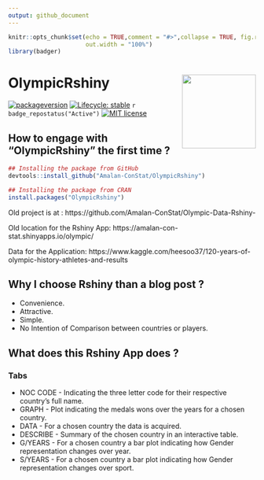```yaml
---
output: github_document
---
```


<!-- README.md is generated from README.Rmd. Please edit that file -->

```r
knitr::opts_chunk$set(echo = TRUE,comment = "#>",collapse = TRUE, fig.retina=2, fig.path = "man/figures/",
                      out.width = "100%")
library(badger)
```

# OlympicRshiny <img src="man/figures/logo.png" align="right" alt="" width="150" />

<!-- badges: start -->
[![packageversion](https://img.shields.io/badge/Package%20version-1.0.0-orange.svg?style=flat-square)](commits/main)
[![Lifecycle: stable](https://img.shields.io/badge/lifecycle-stable-brightgreen.svg)](https://www.tidyverse.org/lifecycle/#stable)
`r badge_repostatus("Active")`
[![MIT license](https://img.shields.io/badge/License-MIT-blue.svg)](https://lbesson.mit-license.org/)
<!-- badges: end -->

## How to engage with "OlympicRshiny" the first time ? 

```r
## Installing the package from GitHub
devtools::install_github("Amalan-ConStat/OlympicRshiny")

## Installing the package from CRAN
install.packages("OlympicRshiny")
```

Old project is at : https://github.com/Amalan-ConStat/Olympic-Data-Rshiny-

Old location for the Rshiny App: https://amalan-con-stat.shinyapps.io/olympic/

Data for the Application: https://www.kaggle.com/heesoo37/120-years-of-olympic-history-athletes-and-results

## Why I choose Rshiny than a blog post ?

* Convenience. 
* Attractive.
* Simple. 
* No Intention of Comparison between countries or players.

## What does this Rshiny App does ?

### Tabs

* NOC CODE - Indicating the three letter code for their respective country's full name.
* GRAPH - Plot indicating the medals wons over the years for a chosen country.
* DATA - For a chosen country the data is acquired.
* DESCRIBE - Summary of the chosen country in an interactive table.
* G/YEARS - For a chosen country a bar plot indicating how Gender representation changes over year.
* S/YEARS - For a chosen country a bar plot indicating how Gender representation changes over sport.
